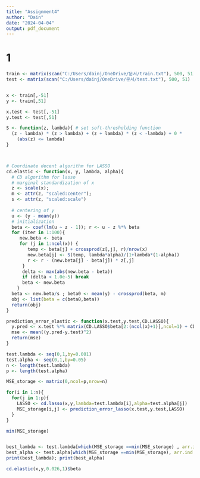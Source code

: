 ---
title: "Assignment4"
author: "Dain"
date: "2024-04-04"
output: pdf_document
---


# 1


```{r}
train <- matrix(scan("C:/Users/dainj/OneDrive/문서/train.txt"), 500, 51)
test <- matrix(scan("C:/Users/dainj/OneDrive/문서/test.txt"), 500, 51)


x <- train[,-51]
y <- train[,51]

x.test <- test[,-51]
y.test <- test[,51]
```


```{r}
S <- function(z, lambda){ # set soft-thresholding function
  (z - lambda) * (z > lambda) + (z + lambda) * (z < -lambda) + 0 *
    (abs(z) <= lambda)
}



# Coordinate decent algorithm for LASSO
cd.elastic <- function(x, y, lambda, alpha){
  # CD algorithm for lasso      
  # marginal standardization of x
  z <- scale(x); 
  m <- attr(z, "scaled:center"); 
  s <- attr(z, "scaled:scale")
  
  # centering of y
  u <- (y - mean(y))
  # initialization
  beta <- coef(lm(u ~ z - 1)); r <- u - z %*% beta
  for (iter in 1:100){
     new.beta <- beta
     for (j in 1:ncol(x)) {
        temp <- beta[j] + crossprod(z[,j], r)/nrow(x)
        new.beta[j] <- S(temp, lambda*alpha)/(1+lambda*(1-alpha)) 
        r <- r - (new.beta[j] - beta[j]) * z[,j]
      }
      delta <- max(abs(new.beta - beta))
      if (delta < 1.0e-5) break
      beta <- new.beta
    }
  beta <- new.beta/s ; beta0 <- mean(y) - crossprod(beta, m)
  obj <- list(beta = c(beta0,beta))
  return(obj)
}
```


```{r}
prediction_error_elastic <- function(x.test,y.test,CD.LASSO){
  y.pred <- x.test %*% matrix(CD.LASSO$beta[2:(ncol(x)+1)],ncol=1) + CD.LASSO$beta[1]
  mse <- mean((y.pred-y.test)^2)
  return(mse)
}
```


```{r}
test.lambda <- seq(0,1,by=0.001)
test.alpha <- seq(0,1,by=0.05)
n <- length(test.lambda)
p <- length(test.alpha)

MSE_storage <- matrix(0,ncol=p,nrow=n)

for(i in 1:n){
  for(j in 1:p){
    LASSO <- cd.lasso(x,y,lambda=test.lambda[i],alpha=test.alpha[j])
    MSE_storage[i,j] <- prediction_error_lasso(x.test,y.test,LASSO)
  }
}

min(MSE_storage)


best_lambda <- test.lambda[which(MSE_storage ==min(MSE_storage) , arr.ind = TRUE)[1]]
best_alpha <- test.alpha[which(MSE_storage ==min(MSE_storage), arr.ind = TRUE)[2]]
print(best_lambda); print(best_alpha)
```

```{r}
cd.elastic(x,y,0.026,1)$beta
```




